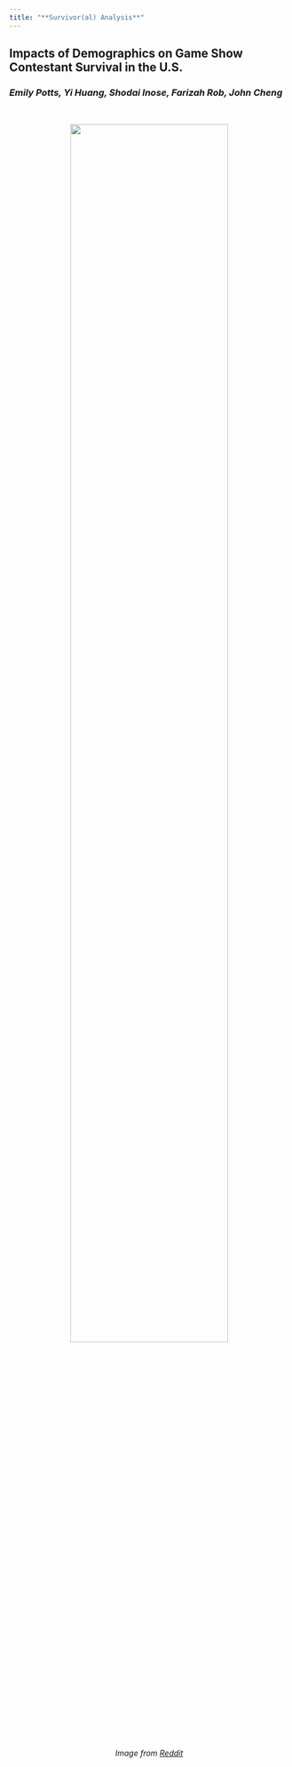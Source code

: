 ```yaml
---
title: "**Survivor(al) Analysis**"
---
```


## Impacts of Demographics on Game Show Contestant Survival in the U.S.

### *Emily Potts, Yi Huang, Shodai Inose, Farizah Rob, John Cheng* 

<br>

<center>
<img src="images/survivor_43_voyage_of_theseven.jpg" style="width:75%">  
*Image from* [*Reddit*](https://i.redd.it/uytjbzvz5iz91.jpg)
</center>
